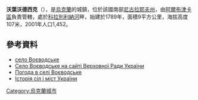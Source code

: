 {{coord|48|4|6|N|31|13|53|E|scale:100000|display=title}}

'''沃葉沃德西克'''（{{lang-uk|Воєводське}}），是[[烏克蘭|烏克蘭]]的城鎮，位於該國南部[[尼古拉耶夫州|尼古拉耶夫州]]，由[[阿爾布津卡區|阿爾布津卡區]]負責管轄，處於[[科拉別利納河|科拉別利納河]]畔，始建於1789年，面積9平方公里，海拔高度107米，2001年人口1,452。

==參考資料==
*[http://w1.c1.rada.gov.ua/pls/z7503/A005?rdat1=12.02.2015&rf7571=21706 село Воєводське]
* [http://w1.c1.rada.gov.ua/pls/z7503/A005?rdat1=12.02.2015&rf7571=21706 Село Воєводське на сайті Верховної Ради України]
* [http://weather.in.ua/ua/nikolaevskaja/4308 Погода в селі Воєводське] {{Wayback|url=http://weather.in.ua/ua/nikolaevskaja/4308 |date=20160607033903 }}
* [https://web.archive.org/web/20110101081140/http://www.igsu.org.ua/Nikolaevskaja.obl/Arbuzinskij.rajon/Voevodskoe.html Історія сіл і міст України]

{{Ukraine-geo-stub}}
[[Category:烏克蘭城市|Category:烏克蘭城市]]